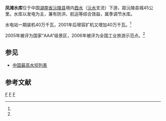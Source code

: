 {{expand|time=2010-07-27T23:36:38+00:00}}
{{Infobox Reservoir |
|name = 凤滩水库
|nickname =
|image =
|image_caption =
|map =
|map_caption =
|pushpin_map = China Hunan
|code =BFF12A02311
|class = 大（一）型水库
|location_of_reservoir = [[湖南省|湖南省]][[沅陵县|沅陵县]]、[[永顺县|永顺县]]
|location_of_dam =[[沅陵县|沅陵县]]
|inflow =
|outflow =[[酉水|酉水]]
|catchment_area = 17500
|reservoir_area =
|mean_depth =
|maximum_depth =
|flood_level =
|normal_water_level = 205
|dead_water_level = 170
|water_quality =
|island =
|maximum_storage_capacity = 17.33亿
|normal_storage_capacity = 13.9亿
|dead_storage_capacity = 3.3亿
|type_of_dam = 混凝土空腹重力拱坝
|elevation_of_dam = 211.5
|height_of_dam = 112.5
|length_of_dam = 488
|width_of_dam =
|installed_capacity = 80万千瓦
|start = 1970年10月1日
|complete = 1979年12月
|cost = 3.44亿元（一期）<br>+8.9亿元（二期）
|emigrate = 31138人
|latd = 28
|latm = 43
|lats = 10
|latNS = N
|longd = 110
|longm = 16
|longs = 28
|longEW = E
|website =
|footnotes = 资料主要来源：<ref name="凤滩水库">[http://www.hnwr.gov.cn/news/html/2004/11 /20041117134811-1.htm 凤滩水库]{{dead link|date=2017年11月 |bot=InternetArchiveBot |fix-attempted=yes }}</ref><ref name="凤滩水库移民">[http://ymj.xxz.gov.cn/shownews.asp?id=146 凤滩水库移民]{{dead link|date=2017年11月 |bot=InternetArchiveBot |fix-attempted=yes }}</ref><ref name="凤滩水电站">[http://www.cws.net.cn/zmslgc/ArticleView.asp?ArticleID=23628 凤滩水电站] {{webarchive|url=https://web.archive.org/web/20140512215103/http://www.cws.net.cn/zmslgc/ArticleView.asp?ArticleID=23628 |date=2014-05-12 }}</ref><ref name="凤滩电站简介">[http://www.ylxw.net/Info.aspx?ModelId=1&Id=173 凤滩电站简介] {{webarchive|url=https://web.archive.org/web/20111117205158/http://www.ylxw.net/Info.aspx?ModelId=1&Id=173 |date=2011-11-17 }}</ref>
}}
<mapframe latitude="28.7479" longitude="110.0442" zoom="11" width="280" height="300" align="right" />
'''凤滩水库'''位于中国[[湖南省|湖南省]][[沅陵县|沅陵县]]境内[[酉水|酉水]]（[[沅水|沅水]]支流）下游，距沅陵县城45公里。水库以发电为主，兼有防洪、航运等综合效益，属季调节水库。

水电站一期装机40万千瓦，2001年后增容扩机又增加40万千瓦。<ref name="凤滩电站简介"/>

2005年被评为国家“AAA”级景区，2006年被评为全国工业旅游示范点。<ref name="凤滩电站简介"/>

== 参见 ==
* [[中国最高水坝列表|中国最高水坝列表]]

== 参考文献 ==
{{reflist}}

[[Category:湖南水库|F]]
[[Category:沅陵县|F]]
[[Category:永顺县|F]]